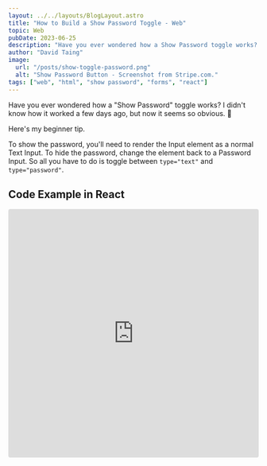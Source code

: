 ```yaml
---
layout: ../../layouts/BlogLayout.astro
title: "How to Build a Show Password Toggle - Web"
topic: Web
pubDate: 2023-06-25
description: "Have you ever wondered how a Show Password toggle works? I didn't know how it worked a few days ago, but now it seems so obvious. Here's my beginner tip..."
author: "David Taing"
image:
  url: "/posts/show-toggle-password.png"
  alt: "Show Password Button - Screenshot from Stripe.com."
tags: ["web", "html", "show password", "forms", "react"]
---
```


Have you ever wondered how a "Show Password" toggle works? I didn't know how it worked a few days ago, but now it seems so obvious. 🤣

Here's my beginner tip.

To show the password, you'll need to render the Input element as a normal Text Input. To hide the password, change the element back to a Password Input. So all you have to do is toggle between `type="text"` and `type="password"`.

## Code Example in React

<iframe
  src="https://codesandbox.io/embed/password-toggle-0uhstj?autoresize=1&fontsize=14&hidenavigation=1&theme=dark"
  style="width:100%; height:500px; border:0; border-radius: 4px; overflow:hidden;"
  title="Password Toggle"
  allow="accelerometer; ambient-light-sensor; camera; encrypted-media; geolocation; gyroscope; hid; microphone; midi; payment; usb; vr; xr-spatial-tracking"
  sandbox="allow-forms allow-modals allow-popups allow-presentation allow-same-origin allow-scripts"
></iframe>

